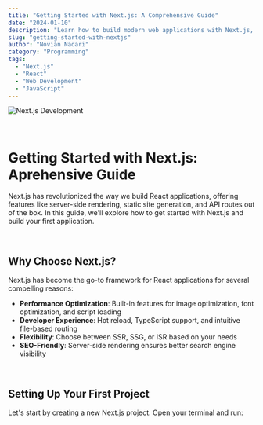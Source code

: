 ```yaml
---
title: "Getting Started with Next.js: A Comprehensive Guide"
date: "2024-01-10"
description: "Learn how to build modern web applications with Next.js, from setup to deployment"
slug: "getting-started-with-nextjs"
author: "Novian Nadari"
category: "Programming"
tags:
  - "Next.js"
  - "React"
  - "Web Development"
  - "JavaScript"
---
```


![Next.js Development](/images/blogs/nextjs-dev.jpg)

<br />

# **Getting Started with Next.js: Aprehensive Guide**

Next.js has revolutionized the way we build React applications, offering features like server-side rendering, static site generation, and API routes out of the box. In this guide, we'll explore how to get started with Next.js and build your first application.

<br />

## **Why Choose Next.js?**

Next.js has become the go-to framework for React applications for several compelling reasons:

- **Performance Optimization**: Built-in features for image optimization, font optimization, and script loading
- **Developer Experience**: Hot reload, TypeScript support, and intuitive file-based routing
- **Flexibility**: Choose between SSR, SSG, or ISR based on your needs
- **SEO-Friendly**: Server-side rendering ensures better search engine visibility

<br />

## **Setting Up Your First Project**

Let's start by creating a new Next.js project. Open your terminal and run: 